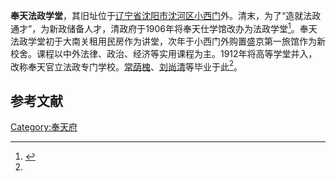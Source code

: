 '''奉天法政学堂'''，其旧址位于[[辽宁省|辽宁省]][[沈阳市|沈阳市]][[沈河区|沈河区]][[小西门|小西门]]外。清末，为了“造就法政通才”，为新政储备人才，清政府于1906年将奉天仕学馆改办为法政学堂<ref name="沈城文化教育百年积淀">{{cite web| author=| url=http://wenhua.syd.com.cn/content/2011-12/18/content_25909840.htm| title=沈城文化教育百年积淀| publisher=盛京文化网| date=| accessdate=2013-12-25| deadurl=yes| archiveurl=https://web.archive.org/web/20131202223900/http://wenhua.syd.com.cn/content/2011-12/18/content_25909840.htm| archivedate=2013-12-02}}</ref>。奉天法政学堂初于大南关租用民房作为讲堂，次年于小西门外购置盛京第一旅馆作为新校舍。课程以中外法律、政治、经济等实用课程为主。1912年将高等学堂并入，改称奉天官立法政专门学校。[[常荫槐|常荫槐]]、[[刘尚清|刘尚清]]等毕业于此<ref name="沈城文化教育百年积淀"></ref>。

==参考文献==
{{reflist}}
{{沈阳近代历史文化专题}}
{{清末法政学堂}}

[[Category:奉天府|Category:奉天府]]